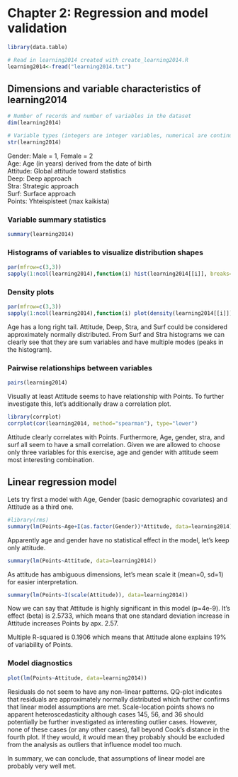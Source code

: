 # Chapter 2: Regression and model validation
```r
library(data.table)

# Read in learning2014 created with create_learning2014.R
learning2014<-fread("learning2014.txt")
```
## Dimensions and variable characteristics of learning2014
```r
# Number of records and number of variables in the dataset
dim(learning2014)

# Variable types (integers are integer variables, numerical are continuous floating number variables)
str(learning2014)
```
Gender: Male = 1,  Female = 2  
Age: Age (in years) derived from the date of birth  
Attitude: Global attitude toward statistics  
Deep: Deep approach  
Stra: Strategic approach  
Surf: Surface approach  
Points: Yhteispisteet (max kaikista)

### Variable summary statistics
```r
summary(learning2014)
```

### Histograms of variables to visualize distribution shapes
```r
par(mfrow=c(3,3))
sapply(1:ncol(learning2014),function(i) hist(learning2014[[i]], breaks=20, xlab=NA,main=names(learning2014)[i]))
```

### Density plots
```r
par(mfrow=c(3,3))
sapply(1:ncol(learning2014),function(i) plot(density(learning2014[[i]]), xlab=NA,main=names(learning2014)[i]))
```

Age has a long right tail. Attitude, Deep, Stra, and Surf could be considered approximately normally distributed. From Surf and Stra histograms we can clearly see that they are sum variables and have multiple modes (peaks in the histogram).

### Pairwise relationships between variables

```r
pairs(learning2014)
```

Visually at least Attitude seems to have relationship with Points. To further investigate this, let's additionally draw a correlation plot.

```r
library(corrplot)
corrplot(cor(learning2014, method="spearman"), type="lower")
```

Attitude clearly correlates with Points. Furthermore, Age, gender, stra, and surf all seem to have a small correlation. Given we are allowed to choose only three variables for this exercise, age and gender with attitude seem most interesting combination.

## Linear regression model
Lets try first a model with Age, Gender (basic demographic covariates) and Attitude as a third one.

```r
#library(rms)
summary(lm(Points~Age+I(as.factor(Gender))*Attitude, data=learning2014))
```

Apparently age and gender have no statistical effect in the model, let's keep only attitude.

```r
summary(lm(Points~Attitude, data=learning2014))
```

As attitude has ambiguous dimensions, let's mean scale it (mean=0, sd=1) for easier interpretation.

```r
summary(lm(Points~I(scale(Attitude)), data=learning2014))
```

Now we can say that Attitude is highly significant in this model (p=4e-9). It's effect (beta) is 2.5733, which means that one standard deviation increase in Attitude increases Points by apx. 2.57.  

Multiple R-squared is 0.1906 which means that Attitude alone explains 19% of variability of Points.

### Model diagnostics
```r
plot(lm(Points~Attitude, data=learning2014))
```

Residuals do not seem to have any non-linear patterns. QQ-plot indicates that residuals are approximately normally distributed which further confirms that linear model assumptions are met. Scale-location points shows no apparent heteroscedasticity although cases 145, 56, and 36 should potentially be further investigated as interesting outlier cases. However, none of these cases (or any other cases), fall beyond Cook's distance in the fourth plot. If they would, it would mean they probably should be excluded from the analysis as outliers that influence model too much. 

In summary, we can conclude, that assumptions of linear model are probably very well met.


